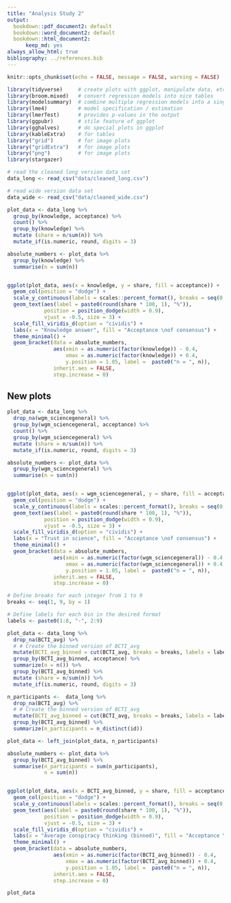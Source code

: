 ```yaml
---
title: "Analysis Study 2"
output:
  bookdown::pdf_document2: default
  bookdown::word_document2: default
  bookdown::html_document2:
      keep_md: yes
always_allow_html: true
bibliography: ../references.bib
---
```


```r
knitr::opts_chunk$set(echo = FALSE, message = FALSE, warning = FALSE)
```

```r
library(tidyverse)     # create plots with ggplot, manipulate data, etc.
library(broom.mixed)   # convert regression models into nice tables
library(modelsummary)  # combine multiple regression models into a single table
library(lme4)          # model specification / estimation 
library(lmerTest)      # provides p-values in the output
library(ggpubr)        # stile feature of ggplot
library(gghalves)      # do special plots in ggplot
library(kableExtra)    # for tables
library("grid")        # for image plots   
library("gridExtra")   # for image plots
library("png")         # for image plots
library(stargazer)
```

```r
# read the cleaned long version data set
data_long <- read_csv("data/cleaned_long.csv")

# read wide version data set
data_wide <- read_csv("data/cleaned_wide.csv") 
```


```r
plot_data <- data_long %>% 
  group_by(knowledge, acceptance) %>% 
  count() %>% 
  group_by(knowledge) %>% 
  mutate (share = n/sum(n)) %>% 
  mutate_if(is.numeric, round, digits = 3)

absolute_numbers <- plot_data %>% 
  group_by(knowledge) %>% 
  summarise(n = sum(n))


ggplot(plot_data, aes(x = knowledge, y = share, fill = acceptance)) +
  geom_col(position = "dodge") +
  scale_y_continuous(labels = scales::percent_format(), breaks = seq(0, 1, 0.1)) +
  geom_text(aes(label = paste0(round(share * 100, 1), "%")),
            position = position_dodge(width = 0.9),
            vjust = -0.5, size = 3) +
  scale_fill_viridis_d(option = "cividis") +
  labs(x = "Knowledge answer", fill = "Acceptance \nof consensus") +
  theme_minimal() +
  geom_bracket(data = absolute_numbers,
               aes(xmin = as.numeric(factor(knowledge)) - 0.4, 
                   xmax = as.numeric(factor(knowledge)) + 0.4, 
                   y.position = 1.05, label =  paste0("n = ", n)),
               inherit.aes = FALSE,
               step.increase = 0)
```

## New plots

```r
plot_data <- data_long %>% 
  drop_na(wgm_sciencegeneral) %>% 
  group_by(wgm_sciencegeneral, acceptance) %>% 
  count() %>% 
  group_by(wgm_sciencegeneral) %>% 
  mutate (share = n/sum(n)) %>% 
  mutate_if(is.numeric, round, digits = 3)

absolute_numbers <- plot_data %>% 
  group_by(wgm_sciencegeneral) %>% 
  summarise(n = sum(n))


ggplot(plot_data, aes(x = wgm_sciencegeneral, y = share, fill = acceptance)) +
  geom_col(position = "dodge") +
  scale_y_continuous(labels = scales::percent_format(), breaks = seq(0, 1, 0.1)) +
  geom_text(aes(label = paste0(round(share * 100, 1), "%")),
            position = position_dodge(width = 0.9),
            vjust = -0.5, size = 3) +
  scale_fill_viridis_d(option = "cividis") +
  labs(x = "Trust in science", fill = "Acceptance \nof consensus") +
  theme_minimal() +
  geom_bracket(data = absolute_numbers,
               aes(xmin = as.numeric(factor(wgm_sciencegeneral)) - 0.4, 
                   xmax = as.numeric(factor(wgm_sciencegeneral)) + 0.4, 
                   y.position = 1.05, label =  paste0("n = ", n)),
               inherit.aes = FALSE,
               step.increase = 0)
```


```r
# Define breaks for each integer from 1 to 9
breaks <- seq(1, 9, by = 1)

# Define labels for each bin in the desired format
labels <- paste0(1:8, "-", 2:9)

plot_data <- data_long %>% 
  drop_na(BCTI_avg) %>% 
  # # Create the binned version of BCTI_avg
  mutate(BCTI_avg_binned = cut(BCTI_avg, breaks = breaks, labels = labels, include.lowest = TRUE, right = FALSE)) %>% 
  group_by(BCTI_avg_binned, acceptance) %>% 
  summarize(n = n()) %>% 
  group_by(BCTI_avg_binned) %>% 
  mutate (share = n/sum(n)) %>% 
  mutate_if(is.numeric, round, digits = 3)

n_participants <-  data_long %>% 
  drop_na(BCTI_avg) %>% 
  # # Create the binned version of BCTI_avg
  mutate(BCTI_avg_binned = cut(BCTI_avg, breaks = breaks, labels = labels, include.lowest = TRUE, right = FALSE)) %>% 
  group_by(BCTI_avg_binned) %>% 
  summarize(n_participants = n_distinct(id))

plot_data <- left_join(plot_data, n_participants)

absolute_numbers <- plot_data %>% 
  group_by(BCTI_avg_binned) %>% 
  summarise(n_participants = sum(n_participants), 
            n = sum(n))


ggplot(plot_data, aes(x = BCTI_avg_binned, y = share, fill = acceptance)) +
  geom_col(position = "dodge") +
  scale_y_continuous(labels = scales::percent_format(), breaks = seq(0, 1, 0.1)) +
  geom_text(aes(label = paste0(round(share * 100, 1), "%")),
            position = position_dodge(width = 0.9),
            vjust = -0.5, size = 3) +
  scale_fill_viridis_d(option = "cividis") +
  labs(x = "Average conspiracy thinking (binned)", fill = "Acceptance \nof consensus") +
  theme_minimal() +
  geom_bracket(data = absolute_numbers,
               aes(xmin = as.numeric(factor(BCTI_avg_binned)) - 0.4, 
                   xmax = as.numeric(factor(BCTI_avg_binned)) + 0.4, 
                   y.position = 1.05, label =  paste0("n = ", n)),
               inherit.aes = FALSE,
               step.increase = 0)
```

```r
plot_data
```



















